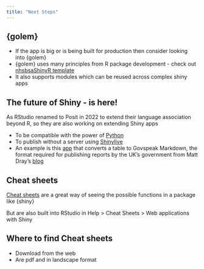 ```yaml
---
title: "Next Steps"
---
```



:::{.callout-tip collapse=false appearance='default' icon=true}
## {golem}
- If the app is big or is being built for production then consider looking into {golem}
- {golem} uses many principles from R package development - check out [nhsbsaShinyR template](https://github.com/nhsbsa-data-analytics/nhsbsaShinyR)
- It also supports modules which can be reused across complex shiny apps
:::

## The future of Shiny - is here!

As RStudio renamed to Posit in 2022 to extend their language association beyond R, so they are also working on extending Shiny apps

::: {.incremental}
- To be compatible with the power of [Python](https://shiny.posit.co/py/)
- To publish without a server using [Shinylive](https://jcheng5.github.io/posit-conf-2023-shinylive/#/title-slide)
- An example is this [app](https://matt-dray.github.io/govspeakify-tables/) that converts a table to Govspeak Markdown, the format required for publishing reports by the UK's government from Matt Dray's [blog](https://www.rostrum.blog/posts/2023-10-08-govspeakify-tables/)
:::


## Cheat sheets

[Cheat sheets](https://posit.co/resources/cheatsheets/) are a great way of seeing the possible functions in a package like {shiny}

But are also built into RStudio in Help > Cheat Sheets > Web applications with Shiny

:::{.callout-note collapse=false appearance='default' icon=true}
## Where to find Cheat sheets 
- Download from the web
- Are pdf and in landscape format
:::
